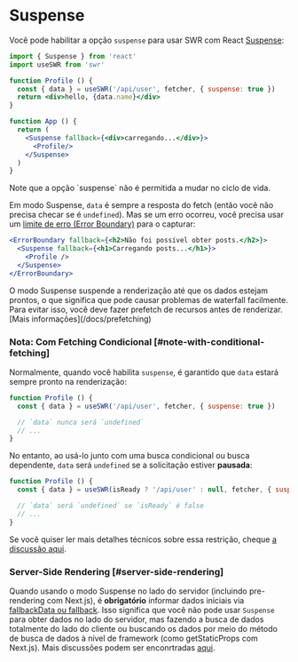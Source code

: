 
# Suspense

Você pode habilitar a opção `suspense` para usar SWR com React [Suspense](https://react.dev/reference/react/Suspense):

```jsx
import { Suspense } from 'react'
import useSWR from 'swr'

function Profile () {
  const { data } = useSWR('/api/user', fetcher, { suspense: true })
  return <div>hello, {data.name}</div>
}

function App () {
  return (
    <Suspense fallback={<div>carregando...</div>}>
      <Profile/>
    </Suspense>
  )
}
```

<Callout>
  Note que a opção `suspense` não é permitida a mudar no ciclo de vida.
</Callout>

Em modo Suspense, `data` é sempre a resposta do fetch (então você não precisa checar se é `undefined`).
Mas se um erro ocorreu, você precisa usar um [limite de erro (Error Boundary)](https://pt-br.reactjs.org/docs/error-boundaries.html) para o capturar:

```jsx
<ErrorBoundary fallback={<h2>Não foi possível obter posts.</h2>}>
  <Suspense fallback={<h1>Carregando posts...</h1>}>
    <Profile />
  </Suspense>
</ErrorBoundary>
```

<Callout>
  O modo Suspense suspende a renderização até que os dados estejam prontos, o que significa que pode causar problemas de waterfall facilmente. Para evitar isso, você deve fazer prefetch de recursos antes de renderizar. [Mais informações](/docs/prefetching)
</Callout>

### Nota: Com Fetching Condicional [#note-with-conditional-fetching]

Normalmente, quando você habilita `suspense`, é garantido que `data` estará sempre pronto na renderização:

```jsx
function Profile () {
  const { data } = useSWR('/api/user', fetcher, { suspense: true })

  // `data` nunca será `undefined`
  // ...
}
```

No entanto, ao usá-lo junto com uma busca condicional ou busca dependente, `data` será `undefined` se a solicitação estiver **pausada**:

```jsx
function Profile () {
  const { data } = useSWR(isReady ? '/api/user' : null, fetcher, { suspense: true })

  // `data` será `undefined` se `isReady` é false
  // ...
}
```

Se você quiser ler mais detalhes técnicos sobre essa restrição, cheque [a discussão aqui](https://github.com/vercel/swr/pull/357#issuecomment-627089889).

### Server-Side Rendering [#server-side-rendering]

Quando usando o modo Suspense no lado do servidor (incluindo pre-rendering com Next.js), é **obrigatório** informar dados iniciais via [fallbackData ou fallback](/docs/with-nextjs#pre-rendering-with-default-data). Isso significa que você não pode usar `Suspense` para obter dados no lado do servidor, mas fazendo a busca de dados totalmente do lado do cliente ou buscando os dados por meio do método de busca de dados à nível de framework (como getStaticProps com Next.js). Mais discussões podem ser enconrtradas [aqui](https://github.com/vercel/swr/issues/1906).
